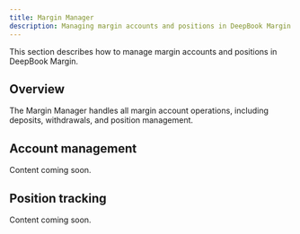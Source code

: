 ```yaml
---
title: Margin Manager
description: Managing margin accounts and positions in DeepBook Margin.
---
```


This section describes how to manage margin accounts and positions in DeepBook Margin.

## Overview

The Margin Manager handles all margin account operations, including deposits, withdrawals, and position management.

## Account management

Content coming soon.

## Position tracking

Content coming soon.
